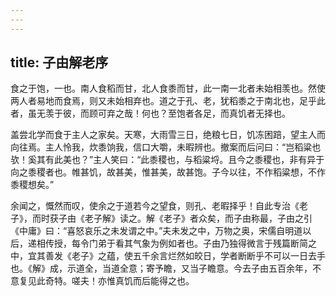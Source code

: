 ```yaml
---
---
---
```

title: 子由解老序
---

食之于饱，一也。南人食稻而甘，北人食黍而甘，此一南一北者未始相羡也。然使两人者易地而食焉，则又未始相弃也。道之于孔、老，犹稻黍之于南北也，足乎此者，虽无羡于彼，而顾可弃之哉！何也？至饱者各足，而真饥者无择也。

盖尝北学而食于主人之家矣。天寒，大雨雪三日，绝粮七日，饥冻困踣，望主人而向往焉。主人怜我，炊黍饷我，信口大嚼，未暇辨也。撤案而后问曰：“岂稻粱也欤！奚其有此美也？”主人笑曰：“此黍稷也，与稻粱埒。且今之黍稷也，非有异于向之黍稷者也。帷甚饥，故甚美，惟甚美，故甚饱。子今以往，不作稻粱想，不作黍稷想矣。”

余闻之，慨然而叹，使余之于道若今之望食，则孔、老暇择乎！自此专治《老子》，而时获子由《老子解》读之。解《老子》者众矣，而子由称最，子由之引《中庸》曰：“喜怒哀乐之未发谓之中。”夫未发之中，万物之奥，宋儒自明道以后，递相传授，每令门弟于看其气象为例如者也。子由乃独得微言于残篇断简之中，宜其善发《老子》之蕴，使五千余言烂然如皎日，学者断断乎不可以一日去手也。《解》成，示道全，当道全意；寄予瞻，又当子瞻意。今去子由五百余年，不意复见此奇特。嗟夫！亦惟真饥而后能得之也。